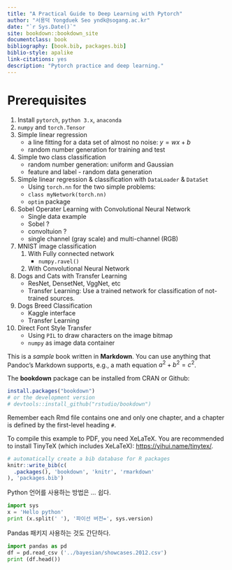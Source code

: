 ```yaml
--- 
title: "A Practical Guide to Deep Learning with Pytorch"
author: "서용덕 Yongduek Seo yndk@sogang.ac.kr"
date: "`r Sys.Date()`"
site: bookdown::bookdown_site
documentclass: book
bibliography: [book.bib, packages.bib]
biblio-style: apalike
link-citations: yes
description: "Pytorch practice and deep learning."
---
```


# Prerequisites

1. Install `pytorch`, `python 3.x`, `anaconda`
1. `numpy` and `torch.Tensor`
1. Simple linear regression 
    - a line fitting for a data set of almost no noise: $y = w x + b$
    - random number generation for training and test
1. Simple two class classification
    - random number generation: uniform and Gaussian
    - feature and label - random data generation
    
1. Simple linear regression & classification with `DataLoader` & `DataSet`
    - Using `torch.nn` for the two simple problems: 
    - `class myNetwork(torch.nn)`
    - `optim` package
    
1. Sobel Operater Learning with Convolutional Neural Network
    - Single data example
    - Sobel ?
    - convoltuion ?
    - single channel (gray scale) and multi-channel (RGB)
    
1. MNIST image classification
    1. With Fully connected network
        - `numpy.ravel()`
    1. With Convolutional Neural Network

1. Dogs and Cats with Transfer Learning
    - ResNet, DensetNet, VggNet, etc
    - Transfer Learning: Use a trained network for classification of not-trained sources.
    
1. Dogs Breed Classification
    - Kaggle interface
    - Transfer Learning
  
1. Direct Font Style Transfer
    - Using `PIL` to draw characters on the image bitmap
    - `numpy` as image data container



This is a _sample_ book written in **Markdown**. You can use anything that Pandoc's Markdown supports, e.g., a math equation $a^2 + b^2 = c^2$.

The **bookdown** package can be installed from CRAN or Github:

```r
install.packages("bookdown")
# or the development version
# devtools::install_github("rstudio/bookdown")
```

Remember each Rmd file contains one and only one chapter, and a chapter is defined by the first-level heading `#`.

To compile this example to PDF, you need XeLaTeX. You are recommended to install TinyTeX (which includes XeLaTeX): <https://yihui.name/tinytex/>.

```r
# automatically create a bib database for R packages
knitr::write_bib(c(
  .packages(), 'bookdown', 'knitr', 'rmarkdown'
), 'packages.bib')
```

Python 언어를 사용하는 방법은 ... 쉽다.
```python
import sys
x = 'Hello python'
print (x.split(' '), '파이선 버전=', sys.version)
```

Pandas  패키지 사용하는 것도 간단하다.
``` python
import pandas as pd
df = pd.read_csv ('../bayesian/showcases.2012.csv')
print (df.head())
```